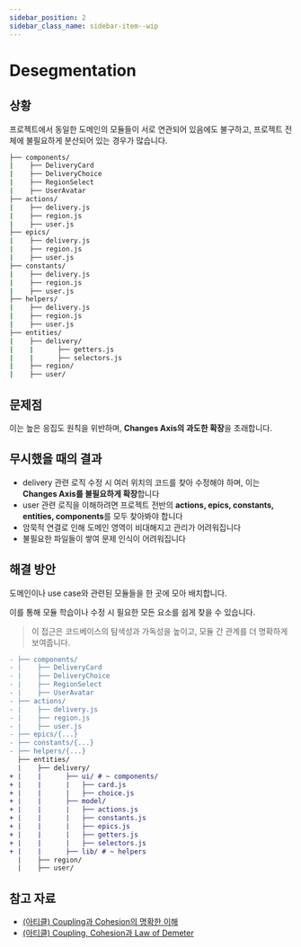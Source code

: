 ```yaml
---
sidebar_position: 2
sidebar_class_name: sidebar-item--wip
---
```



# Desegmentation

<WIP ticket="148" />

## 상황

프로젝트에서 동일한 도메인의 모듈들이 서로 연관되어 있음에도 불구하고, 프로젝트 전체에 불필요하게 분산되어 있는 경우가 많습니다.

```sh
├── components/
|    ├── DeliveryCard
|    ├── DeliveryChoice
|    ├── RegionSelect
|    ├── UserAvatar
├── actions/
|    ├── delivery.js
|    ├── region.js
|    ├── user.js
├── epics/
|    ├── delivery.js
|    ├── region.js
|    ├── user.js
├── constants/
|    ├── delivery.js
|    ├── region.js
|    ├── user.js
├── helpers/
|    ├── delivery.js
|    ├── region.js
|    ├── user.js
├── entities/
|    ├── delivery/
|    |      ├── getters.js
|    |      ├── selectors.js
|    ├── region/
|    ├── user/
```

## 문제점

이는 높은 응집도 원칙을 위반하며, **Changes Axis의 과도한 확장**을 초래합니다.

## 무시했을 때의 결과

- delivery 관련 로직 수정 시 여러 위치의 코드를 찾아 수정해야 하며, 이는 **Changes Axis를 불필요하게 확장**합니다
- user 관련 로직을 이해하려면 프로젝트 전반의 **actions, epics, constants, entities, components**를 모두 찾아봐야 합니다
- 암묵적 연결로 인해 도메인 영역이 비대해지고 관리가 어려워집니다
- 불필요한 파일들이 쌓여 문제 인식이 어려워집니다

## 해결 방안

도메인이나 use case와 관련된 모듈들을 한 곳에 모아 배치합니다.

이를 통해 모듈 학습이나 수정 시 필요한 모든 요소를 쉽게 찾을 수 있습니다.

> 이 접근은 코드베이스의 탐색성과 가독성을 높이고, 모듈 간 관계를 더 명확하게 보여줍니다.

```diff
- ├── components/
- |    ├── DeliveryCard
- |    ├── DeliveryChoice
- |    ├── RegionSelect
- |    ├── UserAvatar
- ├── actions/
- |    ├── delivery.js
- |    ├── region.js
- |    ├── user.js
- ├── epics/{...}
- ├── constants/{...}
- ├── helpers/{...}
  ├── entities/
  |    ├── delivery/
+ |    |      ├── ui/ # ~ components/
+ |    |      |   ├── card.js
+ |    |      |   ├── choice.js
+ |    |      ├── model/
+ |    |      |   ├── actions.js
+ |    |      |   ├── constants.js
+ |    |      |   ├── epics.js
+ |    |      |   ├── getters.js
+ |    |      |   ├── selectors.js
+ |    |      ├── lib/ # ~ helpers
  |    ├── region/
  |    ├── user/
```

## 참고 자료

* [(아티클) Coupling과 Cohesion의 명확한 이해](https://enterprisecraftsmanship.com/posts/cohesion-coupling-difference/)
* [(아티클) Coupling, Cohesion과 Law of Demeter](https://medium.com/german-gorelkin/low-coupling-high-cohesion-d36369fb1be9)